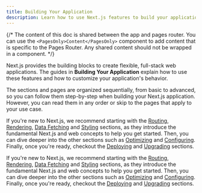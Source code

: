 ```yaml
---
title: Building Your Application
description: Learn how to use Next.js features to build your application.
---
```


{/* The content of this doc is shared between the app and pages router. You can use the `<PagesOnly>Content</PagesOnly>` component to add content that is specific to the Pages Router. Any shared content should not be wrapped in a component. */}

Next.js provides the building blocks to create flexible, full-stack web applications. The guides in **Building Your Application** explain how to use these features and how to customize your application's behavior.

The sections and pages are organized sequentially, from basic to advanced, so you can follow them step-by-step when building your Next.js application. However, you can read them in any order or skip to the pages that apply to your use case.

<AppOnly>

If you're new to Next.js, we recommend starting with the [Routing](/docs/app/building-your-application/routing), [Rendering](/docs/app/building-your-application/rendering), [Data Fetching](/docs/app/building-your-application/data-fetching) and [Styling](/docs/app/building-your-application/styling) sections, as they introduce the fundamental Next.js and web concepts to help you get started. Then, you can dive deeper into the other sections such as [Optimizing](/docs/app/building-your-application/optimizing) and [Configuring](/docs/app/building-your-application/configuring). Finally, once you're ready, checkout the [Deploying](/docs/app/building-your-application/deploying) and [Upgrading](/docs/app/guides/upgrading) sections.

</AppOnly>

<PagesOnly>

If you're new to Next.js, we recommend starting with the [Routing](/docs/pages/building-your-application/routing), [Rendering](/docs/pages/building-your-application/rendering), [Data Fetching](/docs/pages/building-your-application/data-fetching) and [Styling](/docs/pages/building-your-application/styling) sections, as they introduce the fundamental Next.js and web concepts to help you get started. Then, you can dive deeper into the other sections such as [Optimizing](/docs/pages/building-your-application/optimizing) and [Configuring](/docs/pages/building-your-application/configuring). Finally, once you're ready, checkout the [Deploying](/docs/pages/building-your-application/deploying) and [Upgrading](/docs/pages/building-your-application/upgrading) sections.

</PagesOnly>
